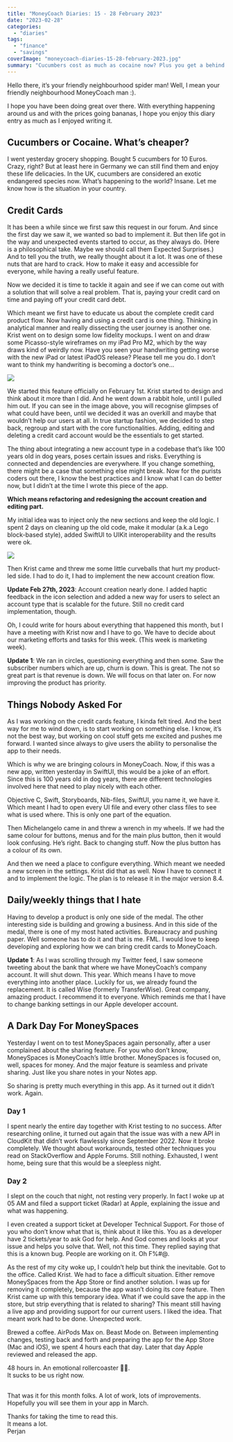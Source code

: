 ```yaml
---
title: "MoneyCoach Diaries: 15 - 28 February 2023"
date: "2023-02-28"
categories: 
  - "diaries"
tags: 
  - "finance"
  - "savings"
coverImage: "moneycoach-diaries-15-28-february-2023.jpg"
summary: "Cucumbers cost as much as cocaine now? Plus you get a behind the scenes look at the upcoming credit card feature, themes and much more."
---
```


Hello there,
it’s your friendly neighbourhood spider man! Well, I mean your friendly neighbourhood MoneyCoach man :).

I hope you have been doing great over there. With everything happening around us and with the prices going bananas, I hope you enjoy this diary entry as much as I enjoyed writing it.

## Cucumbers or Cocaine. What’s cheaper?
I went yesterday grocery shopping. Bought 5 cucumbers for 10 Euros. Crazy, right?
But at least here in Germany we can still find them and enjoy these life delicacies.
In the UK, cucumbers are considered an exotic endangered species now.
What’s happening to the world? Insane. Let me know how is the situation in your country.

## Credit Cards

It has been a while since we first saw this request in our forum.
And since the first day we saw it, we wanted so bad to implement it.
But then life got in the way and unexpected events started to occur, as they always do.
(Here is a philosophical take. Maybe we should call them Expected Surprises.)
And to tell you the truth, we really thought about it a lot. It was one of these nuts that are hard to crack.
How to make it easy and accessible for everyone, while having a really useful feature.

Now we decided it is time to tackle it again and see if we can come out with a solution that will solve a real problem.
That is, paying your credit card on time and paying off your credit card debt.

Which meant we first have to educate us about the complete credit card product flow.
Now having and using a credit card is one thing. Thinking in analytical manner and really dissecting the user journey is another one.
Krist went on to design some low fidelity mockups. I went on and draw some Picasso-style wireframes on my iPad Pro M2, which by the way draws kind of weirdly now. Have you seen your handwriting getting worse with the new iPad or latest iPadOS release? Please tell me you do. I don’t want to think my handwriting is becoming a doctor’s one…

![](/images/blog-images/moneycoach-credit-card-concept.jpg)

We started this feature officially on February 1st. Krist started to design and think about it more than I did.
And he went down a rabbit hole, until I pulled him out. If you can see in the image above, you will recognise glimpses of what could have been, until we decided it was an overkill and maybe that wouldn’t help our users at all. In true startup fashion, we decided to step back, regroup and start with the core functionalities. Adding, editing and deleting a credit card account would be the essentials to get started.

The thing about integrating a new account type in a codebase that’s like 100 years old in dog years, poses certain issues and risks. Everything is connected and dependencies are everywhere. If you change something, there might be a case that something else might break. Now for the purists coders out there, I know the best practices and I know what I can do better now, but I didn’t at the time I wrote this piece of the app.

**Which means refactoring and redesigning the account creation and editing part.**

My initial idea was to inject only the new sections and keep the old logic. I spent 2 days on cleaning up the old code, make it modular (a.k.a Lego block-based style), added SwiftUI to UIKit interoperability and the results were ok.

![](/images/blog-images/moneycoach-redesign-new-account-flow.jpg)

Then Krist came and threw me some little curveballs that hurt my product-led side. I had to do it, I had to implement the new account creation flow.

**Update Feb 27th, 2023**: Account creation nearly done. I added haptic feedback in the icon selection and added a new way for users to select an account type that is scalable for the future. Still no credit card implementation, though.

Oh, I could write for hours about everything that happened this month, but I have a meeting with Krist now and I have to go. We have to decide about our marketing efforts and tasks for this week. (This week is marketing week).

**Update 1**: We ran in circles, questioning everything and then some. Saw the subscriber numbers which are up, churn is down. This is great. The not so great part is that revenue is down. We will focus on that later on. For now improving the product has priority.

## Things Nobody Asked For

As I was working on the credit cards feature, I kinda felt tired. And the best way for me to wind down, is to start working on something else. I know, it’s not the best way, but working on cool stuff gets me excited and pushes me forward.
I wanted since always to give users the ability to personalise the app to their needs. 

Which is why we are bringing colours in MoneyCoach.
Now, if this was a new app, written yesterday in SwiftUI, this would be a joke of an effort. Since this is 100 years old in dog years, there are different technologies involved here that need to play nicely with each other.

Objective C, Swift, Storyboards, Nib-files, SwiftUI, you name it, we have it.
Which meant I had to open every UI file and every other class files to see what is used where. This is only one part of the equation.

Then Michelangelo came in and threw a wrench in my wheels. If we had the same colour for buttons, menus and for the main plus button, then it would look confusing. He’s right. Back to changing stuff. Now the plus button has a colour of its own.

And then we need a place to configure everything. Which meant we needed a new screen in the settings. Krist did that as well. Now I have to connect it and to implement the logic.
The plan is to release it in the major version 8.4.

## Daily/weekly things that I hate

Having to develop a product is only one side of the medal. The other interesting side is building and growing a business. And in this side of the medal, there is one of my most hated activities. Bureaucracy and pushing paper. Well someone has to do it and that is me. FML. I would love to keep developing and exploring how we can bring credit cards to MoneyCoach.

**Update 1**: As I was scrolling through my Twitter feed, I saw someone tweeting about the bank that where we have MoneyCoach’s company account.
It will shut down. This year. Which means I have to move everything into another place.
Luckily for us, we already found the replacement. It is called Wise (formerly TransferWise).
Great company, amazing product. I recommend it to everyone.
Which reminds me that I have to change banking settings in our Apple developer account.

## A Dark Day For MoneySpaces

Yesterday I went on to test MoneySpaces again personally, after a user complained about the sharing feature.
For you who don’t know, MoneySpaces is MoneyCoach’s little brother. MoneySpaces is focused on, well, spaces for money. And the major feature is seamless and private sharing. Just like you share notes in your Notes app.

So sharing is pretty much everything in this app. As it turned out it didn’t work. Again.

### Day 1
I spent nearly the entire day together with Krist testing to no success. After researching online, it turned out again that the issue was with a new API in CloudKit that didn’t work flawlessly since September 2022.
Now it broke completely.
We thought about workarounds, tested other techniques you read on StackOverflow and Apple Forums. Still nothing. Exhausted, I went home, being sure that this would be a sleepless night.

### Day 2
I slept on the couch that night, not resting very properly. In fact I woke up at 05 AM and filed a support ticket (Radar) at Apple, explaining the issue and what was happening. 

I even created a support ticket at Developer Technical Support. For those of you who don’t know what that is, think about it like this. You as a developer have 2 tickets/year to ask God for help. And God comes and looks at your issue and helps you solve that. 
Well, not this time. They replied saying that this is a known bug. People are working on it. Oh F%#@.

As the rest of my city woke up, I couldn’t help but think the inevitable.
Got to the office. Called Krist. We had to face a difficult situation. 
Either remove MoneySpaces from the App Store or find another solution.
I was up for removing it completely, because the app wasn’t doing its core feature.
Then Krist came up with this temporary idea. What if we could save the app in the store, but strip everything that is related to sharing? This meant still having a live app and providing support for our current users.
I liked the idea. That meant work had to be done. Unexpected work.

Brewed a coffee. AirPods Max on. Beast Mode on.
Between implementing changes, testing back and forth and preparing the app for the App Store (Mac and iOS), we spent 4 hours each that day.
Later that day Apple reviewed and released the app.

48 hours in. An emotional rollercoaster 🎢😢.  
It sucks to be us right now.
  
##   
That was it for this month folks.
A lot of work, lots of improvements. 
Hopefully you will see them in your app in March.

Thanks for taking the time to read this.  
It means a lot.  
Perjan